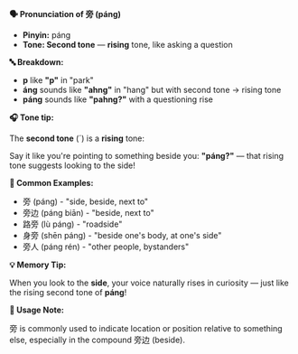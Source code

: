 **🗣️ Pronunciation of 旁 (páng)**

- **Pinyin:** páng
- **Tone: Second tone** — **rising** tone, like asking a question

**🔤 Breakdown:**

- **p** like **"p"** in "park"
- **áng** sounds like **"ahng"** in "hang" but with second tone → rising tone
- **páng** sounds like **"pahng?"** with a questioning rise

**🎧 Tone tip:**

The **second tone** (´) is a **rising** tone:

Say it like you're pointing to something beside you: **"páng?"** — that rising tone suggests looking
to the side!

**📝 Common Examples:**

- 旁 (páng) - "side, beside, next to"
- 旁边 (páng biān) - "beside, next to"
- 路旁 (lù páng) - "roadside"
- 身旁 (shēn páng) - "beside one's body, at one's side"
- 旁人 (páng rén) - "other people, bystanders"

**💡 Memory Tip:**

When you look to the **side**, your voice naturally rises in curiosity — just like the rising second
tone of **páng**!

**📍 Usage Note:**

旁 is commonly used to indicate location or position relative to something else, especially in the
compound 旁边 (beside).

